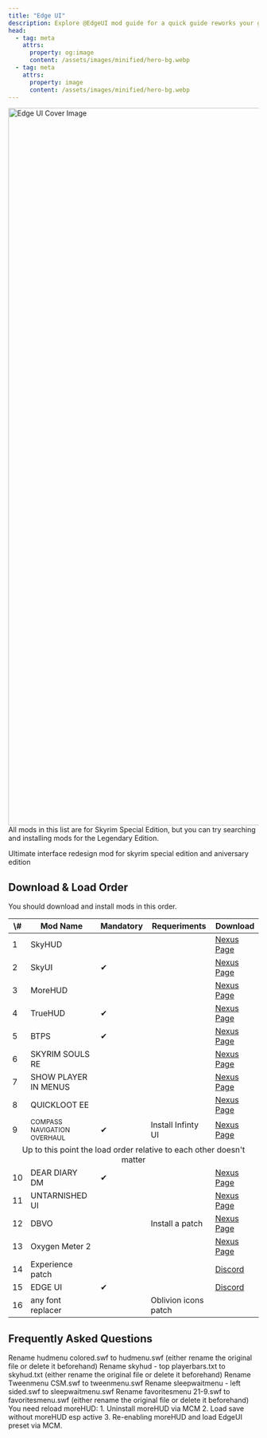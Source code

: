 ```yaml
---
title: "Edge UI"
description: Explore @EdgeUI mod guide for a quick guide reworks your game interface.
head:
  - tag: meta
    attrs:
      property: og:image
      content: /assets/images/minified/hero-bg.webp
  - tag: meta
    attrs:
      property: image
      content: /assets/images/minified/hero-bg.webp
---
```



<Image height="1440" width="3440" src="/assets/images/minified/hero-bg.webp" alt="Edge UI Cover Image" />

<Card icon="information" color="blue">
  All mods in this list are for Skyrim Special Edition, but you can try searching and installing mods for the Legendary Edition.
</Card>

Ultimate interface redesign mod for skyrim special edition and aniversary edition

## Download & Load Order

You should download and install mods in this order.

<table>
  <thead>
    <tr>
      <th>\#</th>
      <th>Mod Name</th>
      <th>Mandatory</th>
      <th>Requeriments</th>
      <th>Download</th>
    </tr>
  </thead>

  <tbody>
    <tr>
      <td>1</td>
      <td>SkyHUD</td>
      <td></td>
      <td></td>
      <td><a href="https://www.nexusmods.com/skyrimspecialedition/mods/12604">Nexus Page</a></td>
    </tr>
    <tr>
      <td>2</td>
      <td>SkyUI</td>
      <td>✔</td>
      <td></td>
      <td><a href="https://www.nexusmods.com/skyrimspecialedition/mods/463">Nexus Page</a></td>
    </tr>
    <tr>
      <td>3</td>
      <td>MoreHUD</td>
      <td></td>
      <td></td>
      <td><a href="https://www.nexusmods.com/skyrimspecialedition/mods/12688">Nexus Page</a></td>
    </tr>
    <tr>
      <td>4</td>
      <td>TrueHUD</td>
      <td>✔</td>
      <td></td>
      <td><a href="https://www.nexusmods.com/skyrimspecialedition/mods/62775">Nexus Page</a></td>
    </tr>
    <tr>
      <td>5</td>
      <td>BTPS</td>
      <td>✔</td>
      <td></td>
      <td><a href="https://www.nexusmods.com/skyrimspecialedition/mods/64339">Nexus Page</a></td>
    </tr>
    <tr>
      <td>6</td>
      <td>SKYRIM SOULS RE</td>
      <td></td>
      <td></td>
      <td><a href="https://www.nexusmods.com/skyrimspecialedition/mods/27859">Nexus Page</a></td>
    </tr>
    <tr>
      <td>7</td>
      <td>SHOW PLAYER IN MENUS</td>
      <td></td>
      <td></td>
      <td><a href="https://www.nexusmods.com/skyrimspecialedition/mods/81291">Nexus Page</a></td>
    </tr>
    <tr>
      <td>8</td>
      <td>QUICKLOOT EE</td>
      <td></td>
      <td></td>
      <td><a href="https://www.nexusmods.com/skyrimspecialedition/mods/69980">Nexus Page</a></td>
    </tr>
    <tr>
      <td>9</td>
      <td><span style="font-size: small;">COMPASS NAVIGATION OVERHAUL</span></td>
      <td>✔</td>
      <td>Install Infinty UI</td>
      <td><a href="https://www.nexusmods.com/skyrimspecialedition/mods/74484">Nexus Page</a></td>
    </tr>
    <tr>
      <td colspan="5" style="text-align:center;">Up to this point the load order relative to each other doesn't matter</td>
    </tr>
    <tr>
      <td>10</td>
      <td>DEAR DIARY DM	</td>
      <td>✔</td>
      <td></td>
      <td><a href="https://www.nexusmods.com/skyrimspecialedition/mods/60837">Nexus Page</a></td>
    </tr>
    <tr>
      <td>11</td>
      <td>UNTARNISHED UI</td>
      <td></td>
      <td></td>
      <td><a href="https://www.nexusmods.com/skyrimspecialedition/mods/75188">Nexus Page</a></td>
    </tr>
    <tr>
      <td>12</td>
      <td>DBVO</td>
      <td></td>
      <td>Install a patch</td>
      <td><a href="https://www.nexusmods.com/skyrimspecialedition/mods/84329">Nexus Page</a></td>
    </tr>
    <tr>
      <td>13</td>
      <td>Oxygen Meter 2</td>
      <td></td>
      <td></td>
      <td><a href="https://www.nexusmods.com/skyrimspecialedition/mods/64532">Nexus Page</a></td>
    </tr>
    <tr>
      <td>14</td>
      <td>Experience patch</td>
      <td></td>
      <td></td>
      <td><a href="/">Discord</a></td>
    </tr>
    <tr>
      <td>15</td>
      <td>EDGE UI</td>
      <td>✔</td>
      <td></td>
      <td><a href="/">Discord</a></td>
    </tr>
    <tr>
      <td>16</td>
      <td>any font replacer</td>
      <td></td>
      <td><span>Oblivion icons patch</span></td>
      <td></td>
    </tr>
  </tbody>
</table>

## Frequently Asked Questions

<Card title="How to make the Stamina/Health bars colored?">
  Rename hudmenu colored.swf to hudmenu.swf (either rename the original file or delete it beforehand)
</Card>

<Card title="How to set bars to top left position?">
  Rename skyhud - top playerbars.txt to skyhud.txt (either rename the original file or delete it beforehand)
</Card>

<Card title="How to get the CSM Tweenmenu?">
  Rename Tweenmenu CSM.swf to tweenmenu.swf
</Card>

<Card title="How to get the left-sided Sleep/Wait menu?">
  Rename sleepwaitmenu - left sided.swf to sleepwaitmenu.swf
</Card>

<Card title="How to get the 21:9 Favorites menu?">
  Rename favoritesmenu 21-9.swf to favoritesmenu.swf (either rename the original file or delete it beforehand)
</Card>

<Card title="MoreHUD preset is not working">
  You need reload moreHUD:
    1. Uninstall moreHUD via MCM
    2. Load save without moreHUD esp active
    3. Re-enabling moreHUD and load EdgeUI preset via MCM.
</Card>